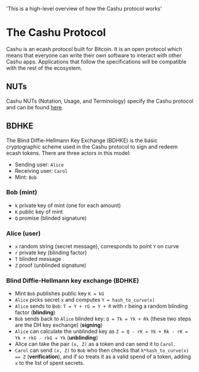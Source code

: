   'This is a high-level overview of how the Cashu protocol works'

# The Cashu Protocol

Cashu is an ecash protocol built for Bitcoin. It is an open protocol which means that everyone can write their own software to interact with other Cashu apps. Applications that follow the specifications will be compatible with the rest of the ecosystem.

## NUTs

Cashu NUTs (Notation, Usage, and Terminology) specify the Cashu protocol and can be found [here](https://github.com/cashubtc/nuts).


## BDHKE

The Blind Diffie-Hellmann Key Exchange (BDHKE) is the basic cryptographic scheme used in the Cashu protocol to sign and redeem ecash tokens. There are three actors in this model:

- Sending user: `Alice`
- Receiving user: `Carol`
- Mint: `Bob`

### Bob (mint)

- `k` private key of mint (one for each amount)
- `K` public key of mint
- `Q` promise (blinded signature)

### Alice (user)

- `x` random string (secret message), corresponds to point `Y` on curve
- `r` private key (blinding factor)
- `T` blinded message
- `Z` proof (unblinded signature)

### Blind Diffie-Hellmann key exchange (BDHKE)

- Mint `Bob` publishes public key `K = kG`
- `Alice` picks secret `x` and computes `Y = hash_to_curve(x)`
- `Alice` sends to `Bob`: `T = Y + rG = Y + R` with `r` being a random blinding factor (**blinding**)
- `Bob` sends back to `Alice` blinded key: `Q = Tk = Yk + Rk` (these two steps are the DH key exchange) (**signing**)
- `Alice` can calculate the unblinded key as `Z = Q - rK = Yk + Rk - rK = Yk + rkG - rkG = Yk` (**unblinding**)
- Alice can take the pair `(x, Z)` as a token and can send it to `Carol`.
- `Carol` can send `(x, Z)` to `Bob` who then checks that `k*hash_to_curve(x) == Z` (**verification**), and if so treats it as a valid spend of a token, adding `x` to the list of spent secrets.
